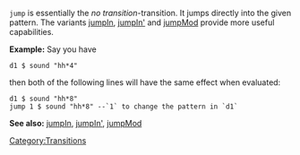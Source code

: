 [[Category:Transitions]]

<code>jump</code> is essentially the ''no transition''-transition. It jumps directly into the given pattern. The variants [[jumpIn]], [[jumpIn']] and [[jumpMod]] provide more useful capabilities.

'''Example:''' Say you have
<source>
d1 $ sound "hh*4"
</source>
then both of the following lines will have the same effect when evaluated:
<source>
d1 $ sound "hh*8"
jump 1 $ sound "hh*8" --`1` to change the pattern in `d1`
</source>

'''See also:''' [[jumpIn]], [[jumpIn']], [[jumpMod]]